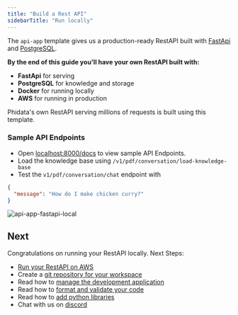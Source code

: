 ```yaml
---
title: "Build a Rest API"
sidebarTitle: "Run locally"
---
```


The `api-app` template gives us a production-ready RestAPI built with [FastApi](https://fastapi.tiangolo.com/) and [PostgreSQL](https://www.postgresql.org/).

**By the end of this guide you'll have your own RestAPI built with:**

- **FastApi** for serving
- **PostgreSQL** for knowledge and storage
- **Docker** for running locally
- **AWS** for running in production

<Note>

Phidata's own RestAPI serving millions of requests is built using this template.

</Note>

<Snippet file="setup.mdx" />

<Snippet file="create-api-app-codebase.mdx" />

<Snippet file="set-openai-key.mdx" />

<Snippet file="local-api-and-database.mdx" />

### Sample API Endpoints

- Open [localhost:8000/docs](http://localhost:8000/docs) to view sample API Endpoints.
- Load the knowledge base using `/v1/pdf/conversation/load-knowledge-base`
- Test the `v1/pdf/conversation/chat` endpoint with

```json
{
  "message": "How do I make chicken curry?"
}
```

![api-app-fastapi-local](/images/api-app-fastapi-local.png)

<Snippet file="api-app-add-data.mdx" />

<Snippet file="api-app-build-ai-product.mdx" />

<Snippet file="stop-local-workspace.mdx" />

## Next

Congratulations on running your RestAPI locally. Next Steps:

- [Run your RestAPI on AWS](/templates/api-app/run-aws)
- Create a [git repository for your workspace](/how-to/git-repo)
- Read how to [manage the development application](/how-to/development-app)
- Read how to [format and validate your code](/how-to/format-and-validate)
- Read how to [add python libraries](/how-to/python-libraries)
- Chat with us on [discord](https://discord.gg/4MtYHHrgA8)
